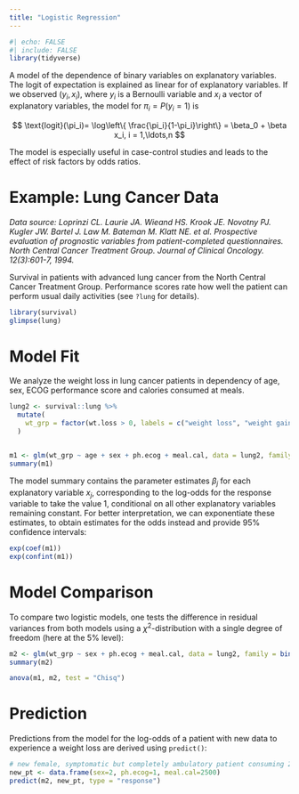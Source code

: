 ---
title: "Logistic Regression"
---

```{r}
#| echo: FALSE
#| include: FALSE
library(tidyverse)
```

A model of the dependence of binary variables on explanatory variables. The logit of expectation is explained as linear for of explanatory variables. If we observed $(y_i, x_i),$ where $y_i$ is a Bernoulli variable and $x_i$ a vector of explanatory variables, the model for $\pi_i = P(y_i=1)$ is

$$
\text{logit}(\pi_i)= \log\left\{ \frac{\pi_i}{1-\pi_i}\right\} = \beta_0 + \beta x_i, i = 1,\ldots,n 
$$ 

The model is especially useful in case-control studies and leads to the effect of risk factors by odds ratios.

# Example: Lung Cancer Data

*Data source: Loprinzi CL. Laurie JA. Wieand HS. Krook JE. Novotny PJ. Kugler JW. Bartel J. Law M. Bateman M. Klatt NE. et al. Prospective evaluation of prognostic variables from patient-completed questionnaires. North Central Cancer Treatment Group. Journal of Clinical Oncology. 12(3):601-7, 1994.*

Survival in patients with advanced lung cancer from the North Central Cancer Treatment Group. Performance scores rate how well the patient can perform usual daily activities (see `?lung` for details).

```{r}
library(survival) 
glimpse(lung)
```

# Model Fit

We analyze the weight loss in lung cancer patients in dependency of age, sex, ECOG performance score and calories consumed at meals.

```{r}
lung2 <- survival::lung %>% 
  mutate(
    wt_grp = factor(wt.loss > 0, labels = c("weight loss", "weight gain"))
  ) 


m1 <- glm(wt_grp ~ age + sex + ph.ecog + meal.cal, data = lung2, family = binomial(link="logit"))
summary(m1)
```

The model summary contains the parameter estimates $\beta_j$ for each explanatory variable $x_j$, corresponding to the log-odds for the response variable to take the value $1$, conditional on all other explanatory variables remaining constant. For better interpretation, we can exponentiate these estimates, to obtain estimates for the odds instead and provide $95$% confidence intervals:

```{r}
exp(coef(m1))
exp(confint(m1))
```

# Model Comparison

To compare two logistic models, one tests the difference in residual variances from both models using a $\chi^2$-distribution with a single degree of freedom (here at the $5$% level):

```{r}
m2 <- glm(wt_grp ~ sex + ph.ecog + meal.cal, data = lung2, family = binomial(link="logit"))
summary(m2)

anova(m1, m2, test = "Chisq")
```

# Prediction

Predictions from the model for the log-odds of a patient with new data to experience a weight loss are derived using `predict()`:

```{r}
# new female, symptomatic but completely ambulatory patient consuming 2500 calories
new_pt <- data.frame(sex=2, ph.ecog=1, meal.cal=2500)
predict(m2, new_pt, type = "response")
```
